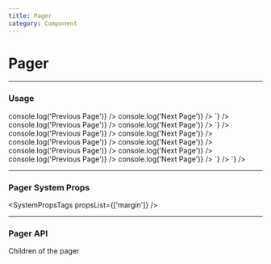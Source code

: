 ```yaml
---
title: Pager
category: Component
---
```



# Pager

---

### Usage

<LiveCode>
  <LiveCode.Content
    title="Basic"
    code={`
      <Pager>
        <Pager.Previous onClick={() => console.log('Previous Page')} />
        <Pager.Next onClick={() => console.log('Next Page')} />
      </Pager>
    `}
  />
  <LiveCode.Content
    title="With Disabled Buttons"
    code={`
      <Pager>
        <Pager.Previous disabled onClick={() => console.log('Previous Page')} />
        <Pager.Next disabled onClick={() => console.log('Next Page')} />
      </Pager>
    `}
  />
  <LiveCode.Content
    title="Button Styles"
    code={`
      <>
        <Box mb={400}>
          <Pager>
            <Pager.Previous color="blue" outline onClick={() => console.log('Previous Page')} />
            <Pager.Next color="blue" outline onClick={() => console.log('Next Page')} />
          </Pager>
        </Box>
        <Box mb={400}>
          <Pager>
            <Pager.Previous color="red" flat onClick={() => console.log('Previous Page')} />
            <Pager.Next color="red" flat onClick={() => console.log('Next Page')} />
          </Pager>
        </Box>
        <Box mb={400}>
          <Pager>
            <Pager.Previous size="large" onClick={() => console.log('Previous Page')} />
            <Pager.Next size="large" onClick={() => console.log('Next Page')} />
          </Pager>
        </Box>
        <Box mb={400}>
          <Pager>
            <Pager.Previous color="blue" size="small" onClick={() => console.log('Previous Page')} />
            <Pager.Next color="blue" size="small" onClick={() => console.log('Next Page')} />
          </Pager>
        </Box>
      </>
    `}
  />
  <LiveCode.Content
    title="System Props"
    code={`
      <>
        <Box>
          <Pager mb={800}>
            <Pager.Previous mr="200" />
            <Pager.Next color="blue" mr="200" />
            <Pager.Next color="blue" mr="400" />
            <Pager.Next color="blue" mr="600" />
            <Pager.Next flat color="blue" />
          </Pager>
        </Box>
      </>
    `}
  />
</LiveCode>

---

### Pager System Props

<SystemPropsTags propsList={['margin']} />

---

### Pager API

<Prop name="children" type="node" required>
  Children of the pager
</Prop>
